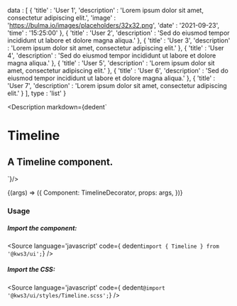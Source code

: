 
  data : [
    {
      'title' : 'User 1',
      'description' : 'Lorem ipsum dolor sit amet, consectetur adipiscing elit.',
      'image' : 'https://bulma.io/images/placeholders/32x32.png',
      'date' : '2021-09-23',
      'time' : '15:25:00'
    },
    {
      'title' : 'User 2',
      'description' : 'Sed do eiusmod tempor incididunt ut labore et dolore magna aliqua.'
    },
    {
      'title' : 'User 3',
      'description' : 'Lorem ipsum dolor sit amet, consectetur adipiscing elit.'
    },
    {
      'title' : 'User 4',
      'description' : 'Sed do eiusmod tempor incididunt ut labore et dolore magna aliqua.'
    },
    {
      'title' : 'User 5',
      'description' : 'Lorem ipsum dolor sit amet, consectetur adipiscing elit.'
    },
    {
      'title' : 'User 6',
      'description' : 'Sed do eiusmod tempor incididunt ut labore et dolore magna aliqua.'
    },
    {
      'title' : 'User 7',
      'description' : 'Lorem ipsum dolor sit amet, consectetur adipiscing elit.'
    }
  ],
  type : 'list'
}

<Meta
  title="Helpers/Timeline"
  component={Timeline}
  args={args}
/>

<Description markdown={dedent`
# Timeline
## A Timeline component.
`}/>

<Canvas>
  <Story
  name="Timeline"
  args={args}
  >
  {(args) => ({
    Component: TimelineDecorator,
    props: args,
  })}
  </Story>
</Canvas>

<ArgsTable story="Timeline" />


### Usage
##### Import the component:
<Source
  language='javascript'
  code={ dedent`import { Timeline } from '@kws3/ui';`}
/>

##### Import the CSS:
<Source
  language='javascript'
  code={ dedent`@import '@kws3/ui/styles/Timeline.scss';`}
/>
